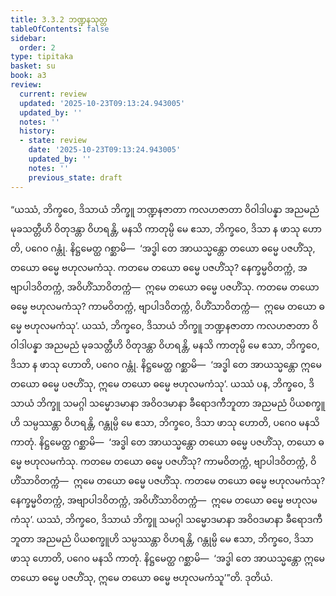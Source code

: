 ```yaml
---
title: 3.3.2 ဘဏ္ဍနသုတ္တ
tableOfContents: false
sidebar:
  order: 2
type: tipitaka
basket: su
book: a3
review:
  current: review
  updated: '2025-10-23T09:13:24.943005'
  updated_by: ''
  notes: ''
  history:
  - state: review
    date: '2025-10-23T09:13:24.943005'
    updated_by: ''
    notes: ''
    previous_state: draft
---
```



<ReviewStatus review={frontmatter.review} showDetails={true} />

<HypothesisAnnotation frontmatter={frontmatter} />

<DynamicBreadcrumb />

<Division number="125" book="a3" e="ch" v="15" p="279">

<Paragraph number="967" book="a3">
“ယဿံ, ဘိက္ခဝေ, ဒိသာယံ ဘိက္ခူ ဘဏ္ဍနဇာတာ ကလဟဇာတာ ဝိဝါဒါပန္နာ အညမညံ မုခသတ္တီဟိ ဝိတုဒန္တာ ဝိဟရန္တိ, မနသိ ကာတုမ္ပိ မေ ဧသာ, ဘိက္ခဝေ, ဒိသာ န ဖာသု ဟောတိ, ပဂေဝ ဂန္တုံ. နိဋ္ဌမေတ္ထ ဂစ္ဆာမိ—  ‘အဒ္ဓါ တေ အာယသ္မန္တော တယော ဓမ္မေ ပဇဟိံသု, တယော ဓမ္မေ ဗဟုလမကံသု. ကတမေ တယော ဓမ္မေ ပဇဟိံသု? နေက္ခမ္မဝိတက္ကံ, အဗျာပါဒဝိတက္ကံ, အဝိဟိံသာဝိတက္ကံ—  ဣမေ တယော ဓမ္မေ ပဇဟိံသု. ကတမေ တယော ဓမ္မေ ဗဟုလမကံသု? ကာမဝိတက္ကံ, ဗျာပါဒဝိတက္ကံ, ဝိဟိံသာဝိတက္ကံ—  ဣမေ တယော ဓမ္မေ ဗဟုလမကံသု’. ယဿံ, ဘိက္ခဝေ, ဒိသာယံ ဘိက္ခူ ဘဏ္ဍနဇာတာ ကလဟဇာတာ ဝိဝါဒါပန္နာ အညမညံ မုခသတ္တီဟိ ဝိတုဒန္တာ ဝိဟရန္တိ, မနသိ ကာတုမ္ပိ မေ ဧသာ, ဘိက္ခဝေ, ဒိသာ န ဖာသု ဟောတိ, ပဂေဝ ဂန္တုံ. နိဋ္ဌမေတ္ထ ဂစ္ဆာမိ—  ‘အဒ္ဓါ တေ အာယသ္မန္တော ဣမေ တယော ဓမ္မေ ပဇဟိံသု, ဣမေ တယော ဓမ္မေ ဗဟုလမကံသု’.
</Paragraph>

<Paragraph number="968" book="a3">
ယဿံ ပန, ဘိက္ခဝေ, ဒိသာယံ ဘိက္ခူ သမဂ္ဂါ သမ္မောဒမာနာ အဝိဝဒမာနာ ခီရောဒကီဘူတာ အညမညံ ပိယစက္ခူဟိ သမ္ပဿန္တာ ဝိဟရန္တိ, ဂန္တုမ္ပိ မေ ဧသာ, ဘိက္ခဝေ, ဒိသာ ဖာသု ဟောတိ, ပဂေဝ မနသိ ကာတုံ. နိဋ္ဌမေတ္ထ ဂစ္ဆာမိ—  ‘အဒ္ဓါ တေ အာယသ္မန္တော တယော ဓမ္မေ ပဇဟိံသု, တယော ဓမ္မေ ဗဟုလမကံသု. ကတမေ တယော ဓမ္မေ ပဇဟိံသု? ကာမဝိတက္ကံ, ဗျာပါဒဝိတက္ကံ, ဝိဟိံသာဝိတက္ကံ—  ဣမေ တယော ဓမ္မေ ပဇဟိံသု. ကတမေ တယော ဓမ္မေ ဗဟုလမကံသု? နေက္ခမ္မဝိတက္ကံ, အဗျာပါဒဝိတက္ကံ, အဝိဟိံသာဝိတက္ကံ—  ဣမေ တယော ဓမ္မေ ဗဟုလမကံသု’. ယဿံ, ဘိက္ခဝေ, ဒိသာယံ ဘိက္ခူ သမဂ္ဂါ သမ္မောဒမာနာ အဝိဝဒမာနာ ခီရောဒကီဘူတာ အညမညံ ပိယစက္ခူဟိ သမ္ပဿန္တာ ဝိဟရန္တိ, ဂန္တုမ္ပိ မေ ဧသာ, ဘိက္ခဝေ, ဒိသာ ဖာသု ဟောတိ, ပဂေဝ မနသိ ကာတုံ. နိဋ္ဌမေတ္ထ ဂစ္ဆာမိ—  ‘အဒ္ဓါ တေ အာယသ္မန္တော ဣမေ တယော ဓမ္မေ ပဇဟိံသု, ဣမေ တယော ဓမ္မေ ဗဟုလမကံသူ’”တိ.

</Paragraph>
</Division>

<Paragraph number="969" type="center" book="a3">
ဒုတိယံ.
</Paragraph>